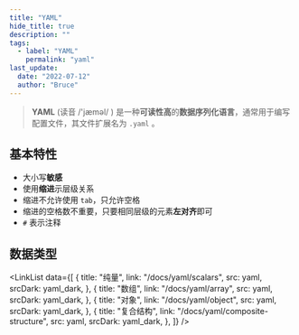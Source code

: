 ```yaml
---
title: "YAML"
hide_title: true
description: ""
tags:
  - label: "YAML"
    permalink: "yaml"
last_update:
  date: "2022-07-12"
  author: "Bruce"
---
```




<FeatureIcon src={yaml} srcDark={yaml_dark} title="YAML" />

> **YAML** (读音 /'jæməl/ ) 是一种**可读性高**的**数据序列化语言**，通常用于编写配置文件，其文件扩展名为 `.yaml` 。

## 基本特性

- 大小写**敏感**
- 使用**缩进**示层级关系
- 缩进不允许使用 `tab`，只允许空格
- 缩进的空格数不重要，只要相同层级的元素**左对齐**即可
- `#` 表示注释

## 数据类型

<LinkList
  data={[
    {
      title: "纯量",
      link: "/docs/yaml/scalars",
      src: yaml,
      srcDark: yaml_dark,
    },
    {
      title: "数组",
      link: "/docs/yaml/array",
      src: yaml,
      srcDark: yaml_dark,
    },
    {
      title: "对象",
      link: "/docs/yaml/object",
      src: yaml,
      srcDark: yaml_dark,
    },
    {
      title: "复合结构",
      link: "/docs/yaml/composite-structure",
      src: yaml,
      srcDark: yaml_dark,
    },
  ]}
/>
